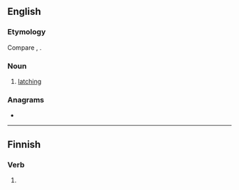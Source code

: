 ==English==

===Etymology===
Compare {{m|en|lash}}, {{m|en|latching}}.

===Noun===
{{en-noun}}

# {{lb|en|nautical}} [[latching]]

{{Webster 1913}}

===Anagrams===
* {{anagrams|en|e-stalk|ketals|latkes}}

----

==Finnish==

===Verb===
{{head|fi|verb form}}

# {{fi-form of|pr=second-person|pl=singular|mood=indicative|tense=present|laskea}}